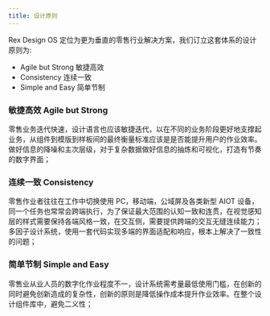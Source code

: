 ```yaml
---
title: 设计原则
---
```


Rex Design OS 定位为更为垂直的零售行业解决方案，我们订立这套体系的设计原则为:

- Agile but Strong 敏捷高效
- Consistency 连续一致
- Simple and Easy 简单节制

### 敏捷高效 Agile but Strong

零售业务迭代快速，设计语言也应该敏捷迭代，以在不同的业务阶段更好地支撑起业务，从组件到模版到样板间的最终衡量标准应该是是否能提升用户的作业效率。做好信息的降噪和主次层级，对于复杂数据做好信息的抽炼和可视化，打造有节奏的数字界面；

### 连续一致 Consistency

零售作业者往往在工作中切换使用 PC，移动端，公域屏及各类新型 AIOT 设备，同一个任务也常常会跨端执行，为了保证最大范围的认知一致和连贯，在视觉感知层的样式需要保持各端风格一致，在交互侧，需要提供跨端的交互无缝连续能力；多因子设计系统，使用一套代码实现多端的界面适配和响应，根本上解决了一致性的问题；

### 简单节制 Simple and Easy

零售业从业人员的数字化作业程度不一，设计系统需考量最低使用门槛，在创新的同时避免创新造成的复杂性，创新的原则是降低操作成本提升作业效率。在整个设计组件库中，避免二义性；
